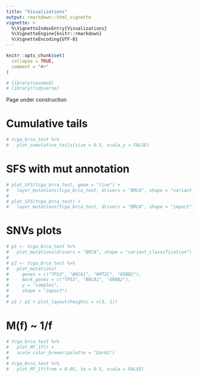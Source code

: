 ```yaml
---
title: "Visualizations"
output: rmarkdown::html_vignette
vignette: >
  %\VignetteIndexEntry{Visualizations}
  %\VignetteEngine{knitr::rmarkdown}
  %\VignetteEncoding{UTF-8}
---
```


```r
knitr::opts_chunk$set(
  collapse = TRUE,
  comment = "#>"
)
```

```r
# library(cevomod)
# library(tidyverse)
```

Page under construction



# Cumulative tails

```r
# tcga_brca_test %>%
#   plot_cumulative_tails(size = 0.5, scale_y = FALSE)
```

# SFS with mut annotation

```r
# plot_SFS(tcga_brca_test, geom = "line") +
#   layer_mutations(tcga_brca_test, drivers = "BRCA", shape = "variant_classification")
# 
# plot_SFS(tcga_brca_test) +
#   layer_mutations(tcga_brca_test, drivers = "BRCA", shape = "impact")
```

# SNVs plots

```r
# p1 <- tcga_brca_test %>%
#   plot_mutations(drivers = "BRCA", shape = "variant_classification")
# 
# p2 <- tcga_brca_test %>%
#   plot_mutations(
#     genes = c("TP53", "BRCA1", "KMT2C", "ERBB2"),
#     mark_genes = c("TP53", "BRCA1", "ERBB2"),
#     y = "samples",
#     shape = "impact")
# 
# p1 / p2 + plot_layout(heights = c(3, 1))
```

# M(f) ~ 1/f

```r
# tcga_brca_test %>%
#   plot_Mf_1f() +
#   scale_color_brewer(palette = "Dark2")
# 
# tcga_brca_test %>%
#   plot_Mf_1f(from = 0.05, to = 0.5, scale = FALSE)
```

